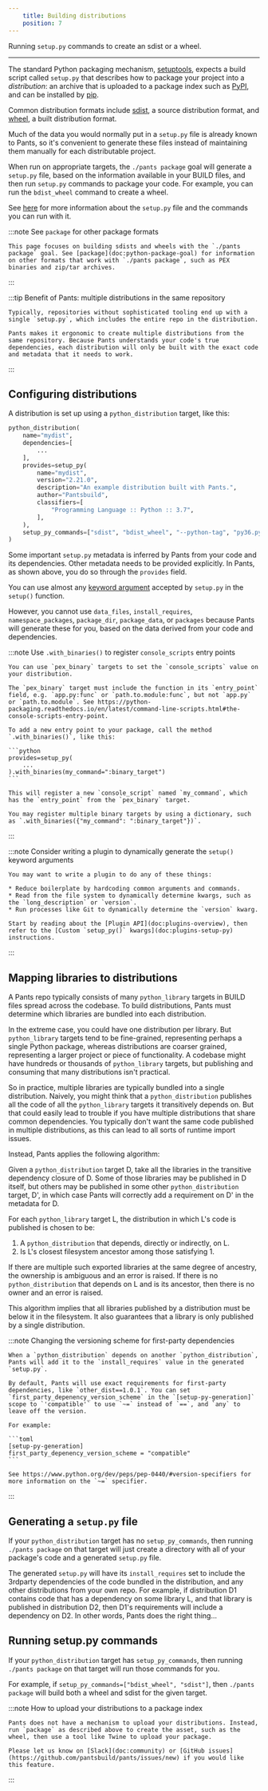 ```yaml
---
    title: Building distributions
    position: 7
---
```



Running `setup.py` commands to create an sdist or a wheel.

---

The standard Python packaging mechanism, [setuptools](https://setuptools.readthedocs.io/), expects a build script called `setup.py` that describes how to package your project into a _distribution_: an archive that is uploaded to a package index such as [PyPI](https://pypi.org/), and can be installed by [pip](https://packaging.python.org/key_projects/#pip). 

Common distribution formats include [sdist](https://packaging.python.org/glossary/#term-source-distribution-or-sdist), a source distribution format, and [wheel](https://packaging.python.org/glossary/#wheel), a built distribution format.

Much of the data you would normally put in a `setup.py` file is already known to Pants, so it's convenient to generate these files instead of maintaining them manually for each distributable project.

When run on appropriate targets, the `./pants package` goal will generate a `setup.py` file, based on the information available in your BUILD files, and then run `setup.py` commands to package your code. For example, you can run the `bdist_wheel` command to create a wheel. 

See [here](https://packaging.python.org/tutorials/packaging-projects/) for more information about the `setup.py` file and the commands you can run with it.

:::note See `package` for other package formats

    This page focuses on building sdists and wheels with the `./pants package` goal. See [package](doc:python-package-goal) for information on other formats that work with `./pants package`, such as PEX binaries and zip/tar archives.

:::



:::tip Benefit of Pants: multiple distributions in the same repository

    Typically, repositories without sophisticated tooling end up with a single `setup.py`, which includes the entire repo in the distribution.
    
    Pants makes it ergonomic to create multiple distributions from the same repository. Because Pants understands your code's true dependencies, each distribution will only be built with the exact code and metadata that it needs to work.

:::


## Configuring distributions
A distribution is set up using a `python_distribution` target, like this:
```python title="BUILD"
python_distribution(
    name="mydist",
    dependencies=[
        ...
    ],
    provides=setup_py(
        name="mydist",
        version="2.21.0",
        description="An example distribution built with Pants.",
        author="Pantsbuild",
        classifiers=[
            "Programming Language :: Python :: 3.7",
        ],
    ),
    setup_py_commands=["sdist", "bdist_wheel", "--python-tag", "py36.py37"]
)
```

Some important `setup.py` metadata is inferred by Pants from your code and its dependencies. Other metadata needs to be provided explicitly.  In Pants, as shown above, you do so through the `provides` field. 

You can use almost any [keyword argument](https://packaging.python.org/guides/distributing-packages-using-setuptools/#setup-args) accepted by `setup.py` in the `setup()` function. 

However, you cannot use `data_files`, `install_requires`, `namespace_packages`, `package_dir`, `package_data`, or `packages` because Pants will generate these for you, based on the data derived from your code and dependencies.

:::note Use `.with_binaries()` to register `console_scripts` entry points

    You can use `pex_binary` targets to set the `console_scripts` value on your distribution.
    
    The `pex_binary` target must include the function in its `entry_point` field, e.g. `app.py:func` or `path.to.module:func`, but not `app.py` or `path.to.module`. See https://python-packaging.readthedocs.io/en/latest/command-line-scripts.html#the-console-scripts-entry-point.
    
    To add a new entry point to your package, call the method `.with_binaries()`, like this:
    
    ```python
    provides=setup_py(
        ...
    ).with_binaries(my_command=":binary_target")
    ``` 
    
    This will register a new `console_script` named `my_command`, which has the `entry_point` from the `pex_binary` target.
    
    You may register multiple binary targets by using a dictionary, such as `.with_binaries({"my_command": ":binary_target"})`.

:::



:::note Consider writing a plugin to dynamically generate the `setup()` keyword arguments

    You may want to write a plugin to do any of these things:
    
    * Reduce boilerplate by hardcoding common arguments and commands.
    * Read from the file system to dynamically determine kwargs, such as the `long_description` or `version`.
    * Run processes like Git to dynamically determine the `version` kwarg.
    
    Start by reading about the [Plugin API](doc:plugins-overview), then refer to the [Custom `setup_py()` kwargs](doc:plugins-setup-py) instructions.

:::


## Mapping libraries to distributions
A Pants repo typically consists of many `python_library` targets in BUILD files spread across the codebase.  To build distributions, Pants must determine which libraries are bundled into each distribution.  

In the extreme case, you could have one distribution per library. But `python_library` targets tend to be fine-grained, representing perhaps a single Python package, whereas distributions are coarser grained, representing a larger project or piece of functionality. A codebase might have hundreds or thousands of `python_library` targets, but publishing and consuming that many distributions isn't practical.

So in practice, multiple libraries are typically bundled into a single distribution. Naively, you might think that a `python_distribution` publishes all the code of all the `python_library` targets it transitively depends on. But that could easily lead to trouble if you have multiple distributions that share common dependencies. You typically don't want the same code published in multiple distributions, as this can lead to all sorts of runtime import issues. 

Instead, Pants applies the following algorithm:

Given a `python_distribution` target D, take all the libraries in the transitive dependency closure of D. Some of those libraries may be published in D itself, but others may be published in some other `python_distribution` target, D', in which case Pants will correctly add a requirement on D' in the metadata for D.
 
For each `python_library` target L, the distribution in which L's code is published is chosen to be:

1. A `python_distribution` that depends, directly or indirectly, on L.
2. Is L's closest filesystem ancestor among those satisfying 1.

If there are multiple such exported libraries at the same degree of ancestry, the ownership
is ambiguous and an error is raised. If there is no `python_distribution` that depends on L
and is its ancestor, then there is no owner and an error is raised.

This algorithm implies that all libraries published by a distribution must be below it in the filesystem. It also guarantees that a library is only published by a single distribution.

:::note Changing the versioning scheme for first-party dependencies

    When a `python_distribution` depends on another `python_distribution`, Pants will add it to the `install_requires` value in the generated `setup.py`. 
    
    By default, Pants will use exact requirements for first-party dependencies, like `other_dist==1.0.1`. You can set `first_party_depenency_version_scheme` in the `[setup-py-generation]` scope to `'compatible'` to use `~=` instead of `==`, and `any` to leave off the version.
    
    For example:
    
    ```toml
    [setup-py-generation]
    first_party_depenency_version_scheme = "compatible"
    ```
    
    See https://www.python.org/dev/peps/pep-0440/#version-specifiers for more information on the `~=` specifier.

:::


## Generating a `setup.py` file
If your `python_distribution` target has no `setup_py_commands`, then running `./pants package` on that target will just create a directory with all of your package's code and a generated `setup.py` file. 

The generated `setup.py` will have its `install_requires` set to include the 3rdparty dependencies of the code bundled in the distribution, and any other distributions from your own repo. For example, if distribution D1 contains code that has a dependency on some library L, and that library is published in distribution D2, then D1's requirements will include a dependency on D2.  In other words, Pants does the right thing...

## Running setup.py commands
If your `python_distribution` target has `setup_py_commands`, then running `./pants package` on that target will run those commands for you. 

For example, if `setup_py_commands=["bdist_wheel", "sdist"]`, then `./pants package` will build both a wheel and sdist for the given target.

:::note How to upload your distributions to a package index

    Pants does not have a mechanism to upload your distributions. Instead, run `package` as described above to create the asset, such as the wheel, then use a tool like Twine to upload your package.
    
    Please let us know on [Slack](doc:community) or [GitHub issues](https://github.com/pantsbuild/pants/issues/new) if you would like this feature.

:::